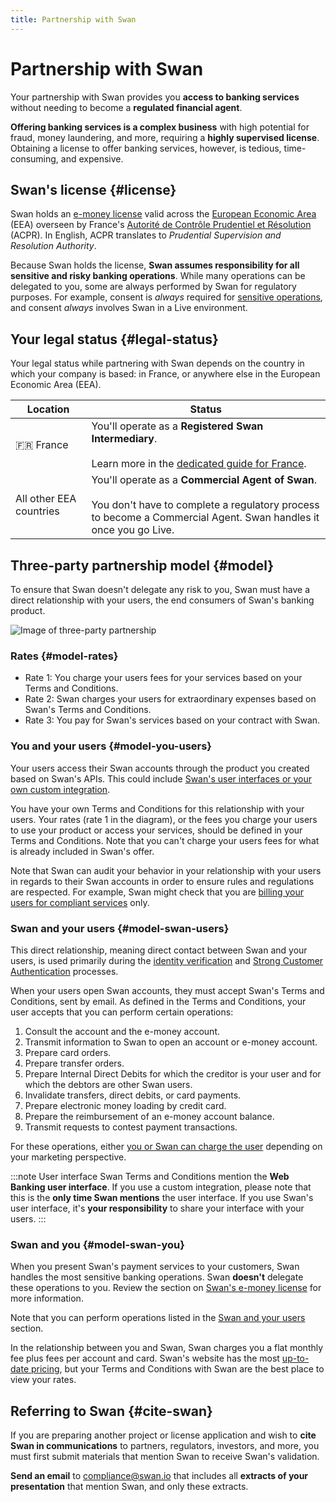 ```yaml
---
title: Partnership with Swan
---
```


# Partnership with Swan

Your partnership with Swan provides you **access to banking services** without needing to become a **regulated financial agent**.

**Offering banking services is a complex business** with high potential for fraud, money laundering, and more, requiring a **highly supervised license**.
Obtaining a license to offer banking services, however, is tedious, time-consuming, and expensive.

## Swan's license {#license}

Swan holds an [e-money license](https://www.regafi.fr/spip.php?page=results&type=advanced&id_secteur=3&lang=en&denomination=Swan&siren=853827103&cib=17328&bic=&nom=&siren_agent=&num=&cat=0&retrait=0) valid across the [European Economic Area](./overview/country-coverage.mdx) (EEA) overseen by France's [Autorité de Contrôle Prudentiel et Résolution](https://acpr.banque-france.fr/en) (ACPR).
In English, ACPR translates to *Prudential Supervision and Resolution Authority*.

Because Swan holds the license, **Swan assumes responsibility for all sensitive and risky banking operations**.
While many operations can be delegated to you, some are always performed by Swan for regulatory purposes.
For example, consent is *always* required for [sensitive operations](../topics/users/consent/index.mdx#sensitive), and consent *always* involves Swan in a Live environment.

## Your legal status {#legal-status}

Your legal status while partnering with Swan depends on the country in which your company is based: in France, or anywhere else in the European Economic Area (EEA).

| Location | Status |
| --- | --- |
| 🇫🇷 France | You'll operate as a **Registered Swan Intermediary**.<br /><br />Learn more in the [dedicated guide for France](./overview/guide-orias.mdx). |
| All other EEA countries | You'll operate as a **Commercial Agent of Swan**.<br /><br />You don't have to complete a regulatory process to become a Commercial Agent. Swan handles it once you go Live. |

## Three-party partnership model {#model}

To ensure that Swan doesn't delegate any risk to you, Swan must have a direct relationship with your users, the end consumers of Swan's banking product.

![Image of three-party partnership](../images/partnership/three-party-model.png)

### Rates {#model-rates}

- Rate 1: You charge your users fees for your services based on your Terms and Conditions.
- Rate 2: Swan charges your users for extraordinary expenses based on Swan's Terms and Conditions.
- Rate 3: You pay for Swan's services based on your contract with Swan.

### You and your users {#model-you-users}

Your users access their Swan accounts through the product you created based on Swan's APIs.
This could include [Swan's user interfaces or your own custom integration](https://docs.swan.io/guide/choose-integration).

You have your own Terms and Conditions for this relationship with your users.
Your rates (rate 1 in the diagram), or the fees you charge your users to use your product or access your services, should be defined in your Terms and Conditions.
Note that you can't charge your users fees for what is already included in Swan's offer.

Note that Swan can audit your behavior in your relationship with your users in regards to their Swan accounts in order to ensure rules and regulations are respected.
For example, Swan might check that you are [billing your users for compliant services](https://docs.swan.io/regulatory/build-a-compliant-billing-offer) only.

### Swan and your users {#model-swan-users}

This direct relationship, meaning direct contact between Swan and your users, is used primarily during the [identity verification](../topics/onboarding/account-holders/index.mdx#verifying-account-holders) and [Strong Customer Authentication](../topics/users/consent/index.mdx#sca) processes.

When your users open Swan accounts, they must accept Swan's Terms and Conditions, sent by email.
As defined in the Terms and Conditions, your user accepts that you can perform certain operations:

1. Consult the account and the e-money account.
1. Transmit information to Swan to open an account or e-money account.
1. Prepare card orders.
1. Prepare transfer orders.
1. Prepare Internal Direct Debits for which the creditor is your user and for which the debtors are other Swan users.
1. Invalidate transfers, direct debits, or card payments.
1. Prepare electronic money loading by credit card.
1. Prepare the reimbursement of an e-money account balance.
1. Transmit requests to contest payment transactions.

For these operations, either [you or Swan can charge the user](https://docs.swan.io/concept/account/billing) depending on your marketing perspective.

:::note User interface
Swan Terms and Conditions mention the **Web Banking user interface**.
If you use a custom integration, please note that this is the **only time Swan mentions** the user interface.
If you use Swan's user interface, it's **your responsibility** to share your interface with your users.
:::

### Swan and you {#model-swan-you}

When you present Swan's payment services to your customers, Swan handles the most sensitive banking operations.
Swan **doesn't** delegate these operations to you.
Review the section on [Swan's e-money license](#license) for more information.

Note that you can perform operations listed in the [Swan and your users](#model-swan-users) section.

In the relationship between you and Swan, Swan charges you a flat monthly fee plus fees per account and card.
Swan's website has the most [up-to-date pricing](https://www.swan.io/pricing), but your Terms and Conditions with Swan are the best place to view your rates.

## Referring to Swan {#cite-swan}

If you are preparing another project or license application and wish to **cite Swan in communications** to partners, regulators, investors, and more, you must first submit materials that mention Swan to receive Swan's validation.

**Send an email** to compliance@swan.io that includes all **extracts of your presentation** that mention Swan, and only these extracts.